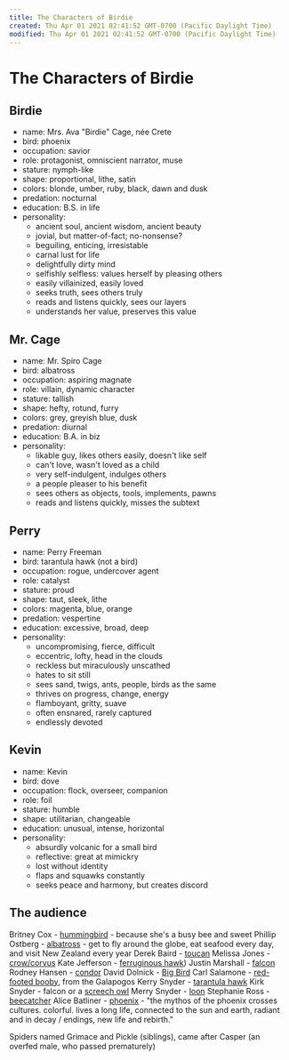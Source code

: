 ```yaml
---
title: The Characters of Birdie
created: Thu Apr 01 2021 02:41:52 GMT-0700 (Pacific Daylight Time)
modified: Thu Apr 01 2021 02:41:52 GMT-0700 (Pacific Daylight Time)
---
```

# The Characters of Birdie

## Birdie
- name: Mrs. Ava "Birdie" Cage, née Crete
- bird: phoenix
- occupation: savior
- role: protagonist, omniscient narrator, muse
- stature: nymph-like
- shape: proportional, lithe, satin
- colors: blonde, umber, ruby, black, dawn and dusk
- predation: nocturnal
- education: B.S. in life
- personality:
	- ancient soul, ancient wisdom, ancient beauty
	- jovial, but matter-of-fact; no-nonsense?
	- beguiling, enticing, irresistable
	- carnal lust for life
	- delightfully dirty mind
	- selfishly selfless: values herself by pleasing others
	- easily villainized, easily loved
	- seeks truth, sees others truly
	- reads and listens quickly, sees our layers
	- understands her value, preserves this value

## Mr. Cage
- name: Mr. Spiro Cage
- bird: albatross
- occupation: aspiring magnate
- role: villain, dynamic character
- stature: tallish
- shape: hefty, rotund, furry
- colors: grey, greyish blue, dusk
- predation: diurnal
- education: B.A. in biz
- personality:
	- likable guy, likes others easily, doesn't like self
	- can't love, wasn't loved as a child
	- very self-indulgent, indulges others
	- a people pleaser to his benefit
	- sees others as objects, tools, implements, pawns
	- reads and listens quickly, misses the subtext

## Perry
- name: Perry Freeman
- bird: tarantula hawk (not a bird)
- occupation: rogue, undercover agent
- role: catalyst
- stature: proud
- shape: taut, sleek, lithe
- colors: magenta, blue, orange
- predation: vespertine
- education: excessive, broad, deep
- personality:
	- uncompromising, fierce, difficult
	- eccentric, lofty, head in the clouds
	- reckless but miraculously unscathed
	- hates to sit still
	- sees sand, twigs, ants, people, birds as the same
	- thrives on progress, change, energy
	- flamboyant, gritty, suave
	- often ensnared, rarely captured
	- endlessly devoted

## Kevin
- name: Kevin
- bird: dove
- occupation: flock, overseer, companion
- role: foil
- stature: humble
- shape: utilitarian, changeable
- education: unusual, intense, horizontal
- personality:
	- absurdly volcanic for a small bird
	- reflective: great at mimickry
	- lost without identity
	- flaps and squawks constantly
	- seeks peace and harmony, but creates discord

## The audience
Britney Cox - [hummingbird](https://en.wikipedia.org/wiki/Hummingbird) - because she's a busy bee and sweet
Phillip Ostberg - [albatross](https://en.wikipedia.org/wiki/Albatross) - get to fly around the globe, eat seafood every day, and visit New Zealand every year
Derek Baird - [toucan](https://en.wikipedia.org/wiki/Toucan)
Melissa Jones - [crow/corvus](https://en.wikipedia.org/wiki/Corvus_(genus))
Kate Jefferson - [ferruginous hawk](https://en.wikipedia.org/wiki/Ferruginous_hawk))
Justin Marshall - [falcon](https://en.wikipedia.org/wiki/Falcon)
Rodney Hansen - [condor](https://en.wikipedia.org/wiki/Condor)
David Dolnick - [Big Bird](https://en.wikipedia.org/wiki/Big_Bird)
Carl Salamone - [red-footed booby](https://en.wikipedia.org/wiki/Red-footed_booby), from the Galapogos
Kerry Snyder - [tarantula hawk](https://en.wikipedia.org/wiki/Tarantula_hawk)
Kirk Snyder - falcon or a [screech owl](https://en.wikipedia.org/wiki/Screech_owl)
Merry Snyder - [loon](https://en.wikipedia.org/wiki/Loon)
Stephanie Ross - [beecatcher](https://en.wikipedia.org/wiki/Bee-eater)
Alice Batliner - [phoenix](https://en.wikipedia.org/wiki/Phoenix_(mythology)) - "the mythos of the phoenix crosses cultures. colorful. lives a long life, connected to the sun and earth, radiant and in decay / endings, new life and rebirth."

Spiders named Grimace and Pickle (siblings), came after Casper (an overfed male, who passed prematurely)
